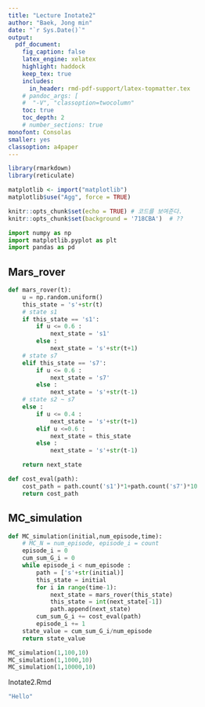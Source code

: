 ```yaml
---
title: "Lecture Inotate2"  
author: "Baek, Jong min"  
date: "`r Sys.Date()`"  
output:   
  pdf_document:
    fig_caption: false  
    latex_engine: xelatex
    highlight: haddock  
    keep_tex: true  
    includes:
      in_header: rmd-pdf-support/latex-topmatter.tex
    # pandoc_args: [
    #  "-V", "classoption=twocolumn"
    toc: true   
    toc_depth: 2  
    # number_sections: true  
monofont: Consolas
smaller: yes
classoption: a4paper
---
```

```r
library(rmarkdown)
library(reticulate)

matplotlib <- import("matplotlib")
matplotlib$use("Agg", force = TRUE)

knitr::opts_chunk$set(echo = TRUE) # 코드를 보여준다.
knitr::opts_chunk$set(background = '718CBA')  # ??
```

```python
import numpy as np
import matplotlib.pyplot as plt
import pandas as pd
```

\newpage

## Mars_rover

```python
def mars_rover(t):
    u = np.random.uniform()
    this_state = 's'+str(t)
    # state s1
    if this_state == 's1':
        if u <= 0.6 :
            next_state = 's1'
        else :
            next_state = 's'+str(t+1)
    # state s7
    elif this_state == 's7':
        if u <= 0.6 :
            next_state = 's7'
        else :
            next_state = 's'+str(t-1)
    # state s2 ~ s7
    else :
        if u <= 0.4 :
            next_state = 's'+str(t+1)
        elif u <=0.6 :
            next_state = this_state
        else :
            next_state = 's'+str(t-1)

    return next_state
```

```python
def cost_eval(path):
    cost_path = path.count('s1')*1+path.count('s7')*10
    return cost_path
```

\newpage

## MC_simulation

```python
def MC_simulation(initial,num_episode,time):
    # MC_N = num_episode, episode_i = count
    episode_i = 0
    cum_sum_G_i = 0
    while episode_i < num_episode :
        path = ['s'+str(initial)]
        this_state = initial
        for i in range(time-1):
            next_state = mars_rover(this_state)
            this_state = int(next_state[-1])
            path.append(next_state)
        cum_sum_G_i += cost_eval(path)
        episode_i += 1
    state_value = cum_sum_G_i/num_episode
    return state_value
```

```python
MC_simulation(1,100,10)
MC_simulation(1,1000,10)
MC_simulation(1,10000,10)
```


\newpage

Inotate2.Rmd
```r
"Hello"
```

